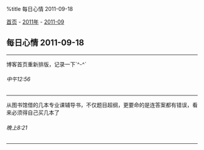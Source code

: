 %title 每日心情 2011-09-18

[[../../../index|首页]] - [[../index|2011年]] - [[index|2011-09]]
==每日心情 2011-09-18==
----
博客首页重新排版，记录一下`^-^`
======中午12:56======
----
从图书馆借的几本专业课辅导书，不仅题目超纲，更要命的是连答案都有错误，看来必须得自己买几本了
======晚上8:21======
----
